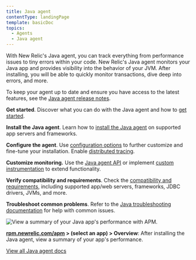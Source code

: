 ```yaml
---
title: Java agent
contentType: landingPage
template: basicDoc
topics:
  - Agents
  - Java agent
---
```


With New Relic's Java agent, you can track everything from performance issues to tiny errors within your code. New Relic's Java agent monitors your Java app and provides visibility into the behavior of your JVM. After installing, you will be able to quickly monitor transactions, dive deep into errors, and more.

To keep your agent up to date and ensure you have access to the latest features, see the [Java agent release notes](/docs/release-notes/agent-release-notes/java-release-notes).

<Icon
  name="terminal"
  size="2em"
/>

**Get started**. Discover what you can do with the Java agent and how to [get started](/docs/agents/java-agent/getting-started/introduction-new-relic-java).

<Icon
  name="list"
  size="2em"
/>

**Install the Java agent**. Learn how to [install the Java agent](/docs/agents/java-agent/installation/install-java-agent) on supported app servers and frameworks.

<Icon
  name="settings"
  size="2em"
/>

**Configure the agent**. Use [configuration options](/docs/agents/java-agent/configuration/java-agent-configuration-config-file) to further customize and fine-tune your installation. Enable [distributed tracing](/docs/apm/distributed-tracing/getting-started/introduction-distributed-tracing).

<Icon
  name="tool"
  size="2em"
/>

**Customize monitoring.** Use the [Java agent API](/docs/agents/java-agent/custom-instrumentation/java-agent-api) or implement [custom instrumentation](/docs/agents/java-agent/custom-instrumentation/java-custom-instrumentation) to extend functionality.

<Icon
  name="database"
  size="2em"
/>

**Verify compatibility and requirements**. Check the [compatibility and requirements](/docs/agents/java-agent/getting-started/compatibility-requirements-java-agent), including supported app/web servers, frameworks, JDBC drivers, JVMs, and more.

<Icon
  name="life-buoy"
  size="2em"
/>

**Troubleshoot common problems**. Refer to the [Java troubleshooting documentation](/docs/agents/java-agent/troubleshooting) for help with common issues.

![View a summary of your Java app's performance with APM.](https://docs.newrelic.com/sites/default/files/thumbnails/image/Java_agent_landing_image.png "Java_agent_landing_image.png")

**[rpm.newrelic.com/apm](https://rpm.newrelic.com/apm) > (select an app) > Overview**: After installing the Java agent, view a summary of your app's performance.

[View all Java agent docs](/docs/agents/java-agent?toc=true)
